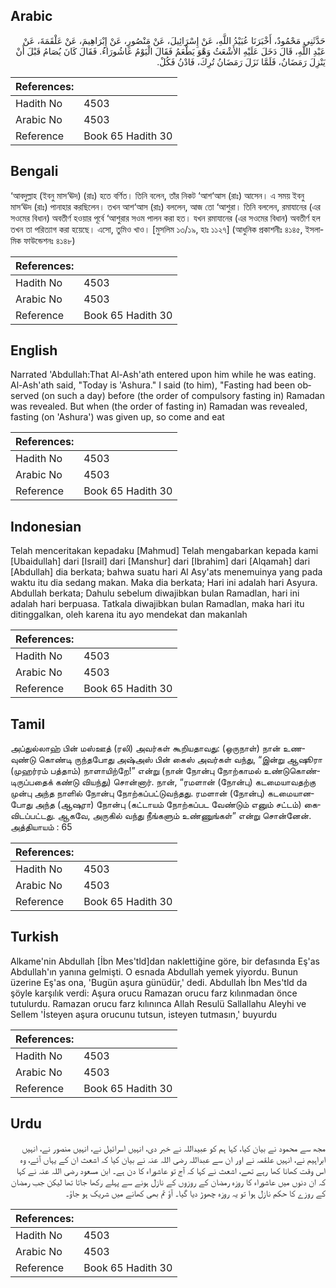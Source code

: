 ## Arabic


<div dir="rtl" lang="ar" style={{fontSize:'larger',backgroundColor:'#f8f9fa',padding:20}}>
حَدَّثَنِي مَحْمُودٌ، أَخْبَرَنَا عُبَيْدُ اللَّهِ، عَنْ إِسْرَائِيلَ، عَنْ مَنْصُورٍ، عَنْ إِبْرَاهِيمَ، عَنْ عَلْقَمَةَ، عَنْ عَبْدِ اللَّهِ، قَالَ دَخَلَ عَلَيْهِ الأَشْعَثُ وَهْوَ يَطْعَمُ فَقَالَ الْيَوْمُ عَاشُورَاءُ‏.‏ فَقَالَ كَانَ يُصَامُ قَبْلَ أَنْ يَنْزِلَ رَمَضَانُ، فَلَمَّا نَزَلَ رَمَضَانُ تُرِكَ، فَادْنُ فَكُلْ‏.‏
</div>
<div style={{backgroundColor:'#f8f9fa',padding:20, marginBottom: 10}}><table> <thead> <tr> <th>References:</th> <th></th> </tr> </thead> <tbody><tr><td>Hadith No</td><td>4503</td></tr><tr><td>Arabic No</td><td>4503</td></tr><tr><td>Reference</td><td>Book 65 Hadith 30</td></tr></tbody></table></div>

## Bengali


<div dir="ltr" lang="bn" style={{fontSize:'larger',backgroundColor:'#f8f9fa',padding:20}}>
‘আবদুল্লাহ (ইবনু মাস‘ঊদ) (রাঃ) হতে বর্ণিত। তিনি বলেন, তাঁর নিকট ‘আশ‘আস (রাঃ) আসেন। এ সময় ইবনু মাস‘ঊদ (রাঃ) পানাহার করছিলেন। তখন আশ‘আস (রাঃ) বললেন, আজ তো ‘আশুরা। তিনি বললেন, রমাযানের (এর সওমের বিধান) অবতীর্ণ হওয়ার পূর্বে ‘আশুরার সওম পালন করা হত। যখন রমাযানের (এর সওমের বিধান) অবতীর্ণ হল তখন তা পরিত্যাগ করা হয়েছে। এসো, তুমিও খাও। [মুসলিম ১৩/১৯, হাঃ ১১২৭] (আধুনিক প্রকাশনীঃ ৪১৪৫, ইসলামিক ফাউন্ডেশনঃ ৪১৪৮)
</div>
<div style={{backgroundColor:'#f8f9fa',padding:20, marginBottom: 10}}><table> <thead> <tr> <th>References:</th> <th></th> </tr> </thead> <tbody><tr><td>Hadith No</td><td>4503</td></tr><tr><td>Arabic No</td><td>4503</td></tr><tr><td>Reference</td><td>Book 65 Hadith 30</td></tr></tbody></table></div>

## English


<div dir="ltr" lang="en" style={{fontSize:'larger',backgroundColor:'#f8f9fa',padding:20}}>
Narrated 'Abdullah:That Al-Ash'ath entered upon him while he was eating. Al-Ash'ath said, "Today is 'Ashura." I said (to him), "Fasting had been observed (on such a day) before (the order of compulsory fasting in) Ramadan was revealed. But when (the order of fasting in) Ramadan was revealed, fasting (on 'Ashura') was given up, so come and eat
</div>
<div style={{backgroundColor:'#f8f9fa',padding:20, marginBottom: 10}}><table> <thead> <tr> <th>References:</th> <th></th> </tr> </thead> <tbody><tr><td>Hadith No</td><td>4503</td></tr><tr><td>Arabic No</td><td>4503</td></tr><tr><td>Reference</td><td>Book 65 Hadith 30</td></tr></tbody></table></div>

## Indonesian


<div dir="ltr" lang="id" style={{fontSize:'larger',backgroundColor:'#f8f9fa',padding:20}}>
Telah menceritakan kepadaku [Mahmud] Telah mengabarkan kepada kami [Ubaidullah] dari [Israil] dari [Manshur] dari [Ibrahim] dari [Alqamah] dari [Abdullah] dia berkata; bahwa suatu hari Al Asy'ats menemuinya yang pada waktu itu dia sedang makan. Maka dia berkata; Hari ini adalah hari Asyura. Abdullah berkata; Dahulu sebelum diwajibkan bulan Ramadlan, hari ini adalah hari berpuasa. Tatkala diwajibkan bulan Ramadlan, maka hari itu ditinggalkan, oleh karena itu ayo mendekat dan makanlah
</div>
<div style={{backgroundColor:'#f8f9fa',padding:20, marginBottom: 10}}><table> <thead> <tr> <th>References:</th> <th></th> </tr> </thead> <tbody><tr><td>Hadith No</td><td>4503</td></tr><tr><td>Arabic No</td><td>4503</td></tr><tr><td>Reference</td><td>Book 65 Hadith 30</td></tr></tbody></table></div>

## Tamil


<div dir="ltr" lang="ta" style={{fontSize:'larger',backgroundColor:'#f8f9fa',padding:20}}>
அப்துல்லாஹ் பின் மஸ்ஊத் (ரலி) அவர்கள் கூறியதாவது: (ஒருநாள்) நான் உணவுண்டு கொண்டி ருந்தபோது அஷ்அஸ் பின் கைஸ் அவர்கள் வந்து, “இன்று ஆஷூரா (முஹர்ரம் பத்தாம்) நாளாயிற்றே!” என்று (நான் நோன்பு நோற்காமல் உண்டுகொண்டிருப்பதைக் கண்டு வியந்து) சொன்னார். நான், “ரமளான் (நோன்பு) கடமையாவதற்கு முன்பு அந்த நாளில் நோன்பு நோற்கப்பட்டுவந்தது. ரமளான் (நோன்பு) கடமையானபோது அந்த (ஆஷுரா) நோன்பு (கட்டாயம் நோற்கப்பட வேண்டும் எனும் சட்டம்) கைவிடப்பட்டது. ஆகவே, அருகில் வந்து நீங்களும் உண்ணுங்கள்” என்று சொன்னேன். அத்தியாயம் : 65
</div>
<div style={{backgroundColor:'#f8f9fa',padding:20, marginBottom: 10}}><table> <thead> <tr> <th>References:</th> <th></th> </tr> </thead> <tbody><tr><td>Hadith No</td><td>4503</td></tr><tr><td>Arabic No</td><td>4503</td></tr><tr><td>Reference</td><td>Book 65 Hadith 30</td></tr></tbody></table></div>

## Turkish


<div dir="ltr" lang="tr" style={{fontSize:'larger',backgroundColor:'#f8f9fa',padding:20}}>
Alkame'nin Abdullah [İbn Mes'tld]dan naklettiğine göre, bir defasında Eş'as Abdullah'ın yanına gelmişti. O esnada Abdullah yemek yiyordu. Bunun üzerine Eş'as ona, 'Bugün aşura günüdür,' dedi. Abdullah İbn Mes'tld da şöyle karşılık verdi: Aşura orucu Ramazan orucu farz kılınmadan önce tutulurdu. Ramazan orucu farz kılınınca Allah Resulü Sallallahu Aleyhi ve Sellem 'İsteyen aşura orucunu tutsun, isteyen tutmasın,' buyurdu
</div>
<div style={{backgroundColor:'#f8f9fa',padding:20, marginBottom: 10}}><table> <thead> <tr> <th>References:</th> <th></th> </tr> </thead> <tbody><tr><td>Hadith No</td><td>4503</td></tr><tr><td>Arabic No</td><td>4503</td></tr><tr><td>Reference</td><td>Book 65 Hadith 30</td></tr></tbody></table></div>

## Urdu


<div dir="rtl" lang="ur" style={{fontSize:'larger',backgroundColor:'#f8f9fa',padding:20}}>
مجھ سے محمود نے بیان کیا، کہا ہم کو عبیداللہ نے خبر دی، انہیں اسرائیل نے، انہیں منصور نے، انہیں ابراہیم نے، انہیں علقمہ نے اور ان سے عبداللہ رضی اللہ عنہ نے بیان کیا کہ اشعث ان کے یہاں آئے، وہ اس وقت کھانا کھا رہے تھے، اشعث نے کہا کہ آج تو عاشوراء کا دن ہے۔ ابن مسعود رضی اللہ عنہ نے کہا کہ ان دنوں میں عاشوراء کا روزہ رمضان کے روزوں کے نازل ہونے سے پہلے رکھا جاتا تھا لیکن جب رمضان کے روزے کا حکم نازل ہوا تو یہ روزہ چھوڑ دیا گیا۔ آؤ تم بھی کھانے میں شریک ہو جاؤ۔
</div>
<div style={{backgroundColor:'#f8f9fa',padding:20, marginBottom: 10}}><table> <thead> <tr> <th>References:</th> <th></th> </tr> </thead> <tbody><tr><td>Hadith No</td><td>4503</td></tr><tr><td>Arabic No</td><td>4503</td></tr><tr><td>Reference</td><td>Book 65 Hadith 30</td></tr></tbody></table></div>